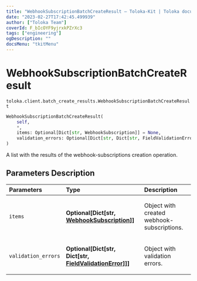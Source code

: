 ```yaml
---
title: "WebhookSubscriptionBatchCreateResult — Toloka-Kit | Toloka documentation"
date: "2023-02-27T17:42:45.499939"
author: ["Toloka Team"]
coverId: F_bIcOYF9yjrxkPZrXc3
tags: ["engineering"]
ogDescription: ""
docsMenu: "tkitMenu"
---
```


# WebhookSubscriptionBatchCreateResult
`toloka.client.batch_create_results.WebhookSubscriptionBatchCreateResult`

```python
WebhookSubscriptionBatchCreateResult(
    self,
    *,
    items: Optional[Dict[str, WebhookSubscription]] = None,
    validation_errors: Optional[Dict[str, Dict[str, FieldValidationError]]] = None
)
```

A list with the results of the webhook-subscriptions creation operation.

## Parameters Description

| Parameters | Type | Description |
| :----------| :----| :-----------|
`items`|**Optional\[Dict\[str, [WebhookSubscription](/docs/toloka-kit/reference/toloka.client.webhook_subscription.WebhookSubscription)\]\]**|<p>Object with created webhook-subscriptions.</p>
`validation_errors`|**Optional\[Dict\[str, Dict\[str, [FieldValidationError](/docs/toloka-kit/reference/toloka.client.batch_create_results.FieldValidationError)\]\]\]**|<p>Object with validation errors.</p>